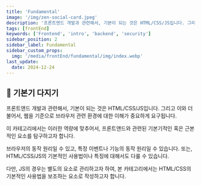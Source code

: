 ```yaml
---
title: 'Fundamental'
image: '/img/zen-social-card.jpeg'
description: '프론트앤드 개발과 관련해서, 기본이 되는 것은 HTML/CSS/JS입니다. 그리고 이와 더불어서, 웹을 기준으로 브라우저 관련 환경에 대한 이해가 중요하게 요구됩니다. 이 카테고리에서는 이런 요소를 다루고자 합니다.'
tags: [frontEnd]
keywords: ['Frontend', 'intro', 'backend', 'security']
sidebar_position: 2
sidebar_label: Fundamental
sidebar_custom_props:
  img: '/media/frontEnd/fundamental/img/index.webp'
last_update:
  date: 2024-12-24
---
```


## 🚀 기본기 다지기

프론트앤드 개발과 관련해서, 기본이 되는 것은 HTML/CSS/JS입니다. 그리고 이와 더불어서, 웹을 기준으로 브라우저 관련 환경에 대한 이해가 중요하게 요구됩니다.

이 카테고리에서는 이러한 역량에 맞추어서, 프론트앤드와 관련된 기본기적인 혹은 근본적인 요소를 탐구하고자 합니다.

브라우저의 동작 원리일 수 있고, 특정 이벤트나 기능의 동작 원리일 수 있습니다. 또는, HTML/CSS/JS의 기본적인 사용법이나 특징에 대해서도 다룰 수 있습니다.

다만, JS의 경우는 별도의 요소로 관리하고자 하여, 본 카테고리에서는 HTML/CSS의 기본적인 사용법을 보조하는 요소로 작성하고자 합니다.
